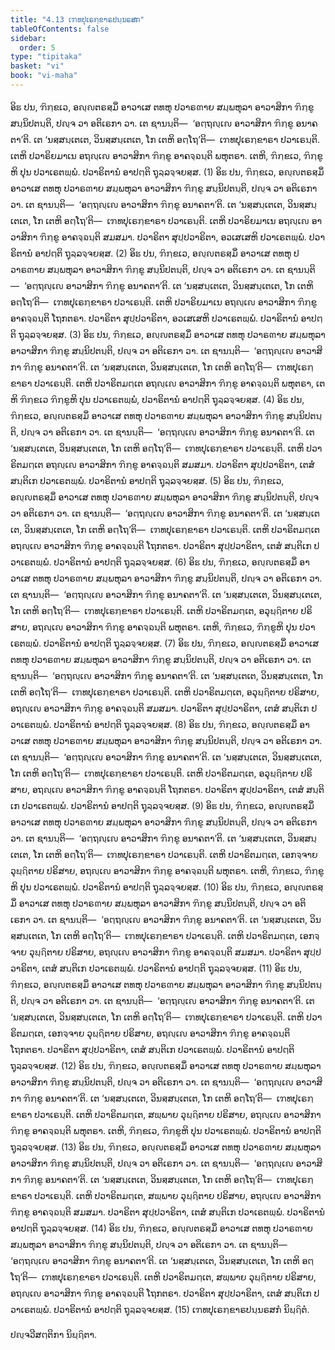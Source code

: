 ```yaml
---
title: "4.13 ເຠທປຸເຣກ຺ຂາຣປນ຺ນຣສກ"
tableOfContents: false
sidebar:
  order: 5
type: "tipitaka"
basket: "vi"
book: "vi-maha"
---
```



<DynamicBreadcrumb />

<Division number="226" book="vi-maha">

<Paragraph number="1031" book="vi-maha">
ອິຘ ປນ, ຠິກ຺ຂເວ, ອຎ຺ຎຕຣສ຺ມິໍ ອາວາເສ ຕທຫຸ ປວາຣຓາຍ ສມ຺ພຫຸລາ ອາວາສິກາ ຠິກ຺ຂູ ສນ຺ນິປຕນ຺ຕິ, ປຎ຺ຈ ວາ ອຕິເຣກາ ວາ. ເຕ ຊານນ຺ຕິ—  ‘ອຕ຺ຖຎ຺ເຎ ອາວາສິກາ ຠິກ຺ຂູ ອນາຄຕາ’ຕິ. ເຕ ‘ນສ຺ສນ຺ເຕເຕ, ວິນສ຺ສນ຺ເຕເຕ, ໂກ ເຕຫິ ອຕ຺ໂຖ’ຕິ—  ເຠທປຸເຣກ຺ຂາຣາ ປວາເຣນ຺ຕິ. ເຕຫິ ປວາຣິຍມາເນ ອຖຎ຺ເຎ ອາວາສິກາ ຠິກ຺ຂູ ອາຄຈ຺ຉນ຺ຕິ ພຫຸຕຣາ. ເຕຫິ, ຠິກ຺ຂເວ, ຠິກ຺ຂູຫິ ປຸນ ປວາເຣຕພ຺ພໍ. ປວາຣິຕານໍ ອາປຕ຺ຕິ ຖຸລ຺ລຈ຺ຈຍສ຺ສ. (1)
</Paragraph>

<Paragraph number="1032" book="vi-maha">
ອິຘ ປນ, ຠິກ຺ຂເວ, ອຎ຺ຎຕຣສ຺ມິໍ ອາວາເສ ຕທຫຸ ປວາຣຓາຍ ສມ຺ພຫຸລາ ອາວາສິກາ ຠິກ຺ຂູ ສນ຺ນິປຕນ຺ຕິ, ປຎ຺ຈ ວາ ອຕິເຣກາ ວາ. ເຕ ຊານນ຺ຕິ—  ‘ອຕ຺ຖຎ຺ເຎ ອາວາສິກາ ຠິກ຺ຂູ ອນາຄຕາ’ຕິ. ເຕ ‘ນສ຺ສນ຺ເຕເຕ, ວິນສ຺ສນ຺ເຕເຕ, ໂກ ເຕຫິ ອຕ຺ໂຖ’ຕິ—  ເຠທປຸເຣກ຺ຂາຣາ ປວາເຣນ຺ຕິ. ເຕຫິ ປວາຣິຍມາເນ ອຖຎ຺ເຎ ອາວາສິກາ ຠິກ຺ຂູ ອາຄຈ຺ຉນ຺ຕິ ສມສມາ. ປວາຣິຕາ ສຸປ຺ປວາຣິຕາ, ອວເສເສຫິ ປວາເຣຕພ຺ພໍ. ປວາຣິຕານໍ ອາປຕ຺ຕິ ຖຸລ຺ລຈ຺ຈຍສ຺ສ. (2)
</Paragraph>

<Paragraph number="1033" book="vi-maha">
ອິຘ ປນ, ຠິກ຺ຂເວ, ອຎ຺ຎຕຣສ຺ມິໍ ອາວາເສ ຕທຫຸ ປວາຣຓາຍ ສມ຺ພຫຸລາ ອາວາສິກາ ຠິກ຺ຂູ ສນ຺ນິປຕນ຺ຕິ, ປຎ຺ຈ ວາ ອຕິເຣກາ ວາ. ເຕ ຊານນ຺ຕິ—  ‘ອຕ຺ຖຎ຺ເຎ ອາວາສິກາ ຠິກ຺ຂູ ອນາຄຕາ’ຕິ. ເຕ ‘ນສ຺ສນ຺ເຕເຕ, ວິນສ຺ສນ຺ເຕເຕ, ໂກ ເຕຫິ ອຕ຺ໂຖ’ຕິ—  ເຠທປຸເຣກ຺ຂາຣາ ປວາເຣນ຺ຕິ. ເຕຫິ ປວາຣິຍມາເນ ອຖຎ຺ເຎ ອາວາສິກາ ຠິກ຺ຂູ ອາຄຈ຺ຉນ຺ຕິ ໂຖກຕຣາ. ປວາຣິຕາ ສຸປ຺ປວາຣິຕາ, ອວເສເສຫິ ປວາເຣຕພ຺ພໍ. ປວາຣິຕານໍ ອາປຕ຺ຕິ ຖຸລ຺ລຈ຺ຈຍສ຺ສ. (3)
</Paragraph>

<Paragraph number="1034" book="vi-maha">
ອິຘ ປນ, ຠິກ຺ຂເວ, ອຎ຺ຎຕຣສ຺ມິໍ ອາວາເສ ຕທຫຸ ປວາຣຓາຍ ສມ຺ພຫຸລາ ອາວາສິກາ ຠິກ຺ຂູ ສນ຺ນິປຕນ຺ຕິ, ປຎ຺ຈ ວາ ອຕິເຣກາ ວາ. ເຕ ຊານນ຺ຕິ—  ‘ອຕ຺ຖຎ຺ເຎ ອາວາສິກາ ຠິກ຺ຂູ ອນາຄຕາ’ຕິ. ເຕ ‘ນສ຺ສນ຺ເຕເຕ, ວິນສ຺ສນ຺ເຕເຕ, ໂກ ເຕຫິ ອຕ຺ໂຖ’ຕິ—  ເຠທປຸເຣກ຺ຂາຣາ ປວາເຣນ຺ຕິ. ເຕຫິ ປວາຣິຕມຕ຺ເຕ ອຖຎ຺ເຎ ອາວາສິກາ ຠິກ຺ຂູ ອາຄຈ຺ຉນ຺ຕິ ພຫຸຕຣາ, ເຕຫິ ຠິກ຺ຂເວ ຠິກ຺ຂູຫິ ປຸນ ປວາເຣຕພ຺ພໍ, ປວາຣິຕານໍ ອາປຕ຺ຕິ ຖຸລ຺ລຈ຺ຈຍສ຺ສ. (4)
</Paragraph>

<Paragraph number="1035" book="vi-maha">
ອິຘ ປນ, ຠິກ຺ຂເວ, ອຎ຺ຎຕຣສ຺ມິໍ ອາວາເສ ຕທຫຸ ປວາຣຓາຍ ສມ຺ພຫຸລາ ອາວາສິກາ ຠິກ຺ຂູ ສນ຺ນິປຕນ຺ຕິ, ປຎ຺ຈ ວາ ອຕິເຣກາ ວາ. ເຕ ຊານນ຺ຕິ—  ‘ອຕ຺ຖຎ຺ເຎ ອາວາສິກາ ຠິກ຺ຂູ ອນາຄຕາ’ຕິ. ເຕ ‘ນສ຺ສນ຺ເຕເຕ, ວິນສ຺ສນ຺ເຕເຕ, ໂກ ເຕຫິ ອຕ຺ໂຖ’ຕິ—  ເຠທປຸເຣກ຺ຂາຣາ ປວາເຣນ຺ຕິ. ເຕຫິ ປວາຣິຕມຕ຺ເຕ ອຖຎ຺ເຎ ອາວາສິກາ ຠິກ຺ຂູ ອາຄຈ຺ຉນ຺ຕິ ສມສມາ. ປວາຣິຕາ ສຸປ຺ປວາຣິຕາ, ເຕສໍ ສນ຺ຕິເກ ປວາເຣຕພ຺ພໍ. ປວາຣິຕານໍ ອາປຕ຺ຕິ ຖຸລ຺ລຈ຺ຈຍສ຺ສ. (5)
</Paragraph>

<Paragraph number="1036" book="vi-maha">
ອິຘ ປນ, ຠິກ຺ຂເວ, ອຎ຺ຎຕຣສ຺ມິໍ ອາວາເສ ຕທຫຸ ປວາຣຓາຍ ສມ຺ພຫຸລາ ອາວາສິກາ ຠິກ຺ຂູ ສນ຺ນິປຕນ຺ຕິ, ປຎ຺ຈ ວາ ອຕິເຣກາ ວາ. ເຕ ຊານນ຺ຕິ—  ‘ອຕ຺ຖຎ຺ເຎ ອາວາສິກາ ຠິກ຺ຂູ ອນາຄຕາ’ຕິ. ເຕ ‘ນສ຺ສນ຺ເຕເຕ, ວິນສ຺ສນ຺ເຕເຕ, ໂກ ເຕຫິ ອຕ຺ໂຖ’ຕິ—  ເຠທປຸເຣກ຺ຂາຣາ ປວາເຣນ຺ຕິ. ເຕຫິ ປວາຣິຕມຕ຺ເຕ ອຖຎ຺ເຎ ອາວາສິກາ ຠິກ຺ຂູ ອາຄຈ຺ຉນ຺ຕິ ໂຖກຕຣາ. ປວາຣິຕາ ສຸປ຺ປວາຣິຕາ, ເຕສໍ ສນ຺ຕິເກ ປວາເຣຕພ຺ພໍ. ປວາຣິຕານໍ ອາປຕ຺ຕິ ຖຸລ຺ລຈ຺ຈຍສ຺ສ. (6)
</Paragraph>

<Paragraph number="1037" book="vi-maha">
ອິຘ ປນ, ຠິກ຺ຂເວ, ອຎ຺ຎຕຣສ຺ມິໍ ອາວາເສ ຕທຫຸ ປວາຣຓາຍ ສມ຺ພຫຸລາ ອາວາສິກາ ຠິກ຺ຂູ ສນ຺ນິປຕນ຺ຕິ, ປຎ຺ຈ ວາ ອຕິເຣກາ ວາ. ເຕ ຊານນ຺ຕິ—  ‘ອຕ຺ຖຎ຺ເຎ ອາວາສິກາ ຠິກ຺ຂູ ອນາຄຕາ’ຕິ. ເຕ ‘ນສ຺ສນ຺ເຕເຕ, ວິນສ຺ສນ຺ເຕເຕ, ໂກ ເຕຫິ ອຕ຺ໂຖ’ຕິ—  ເຠທປຸເຣກ຺ຂາຣາ ປວາເຣນ຺ຕິ. ເຕຫິ ປວາຣິຕມຕ຺ເຕ, ອວຸຏ຺ຐິຕາຍ ປຣິສາຍ, ອຖຎ຺ເຎ ອາວາສິກາ ຠິກ຺ຂູ ອາຄຈ຺ຉນ຺ຕິ ພຫຸຕຣາ. ເຕຫິ, ຠິກ຺ຂເວ, ຠິກ຺ຂູຫິ ປຸນ ປວາເຣຕພ຺ພໍ. ປວາຣິຕານໍ ອາປຕ຺ຕິ ຖຸລ຺ລຈ຺ຈຍສ຺ສ. (7)
</Paragraph>

<Paragraph number="1038" book="vi-maha">
ອິຘ ປນ, ຠິກ຺ຂເວ, ອຎ຺ຎຕຣສ຺ມິໍ ອາວາເສ ຕທຫຸ ປວາຣຓາຍ ສມ຺ພຫຸລາ ອາວາສິກາ ຠິກ຺ຂູ ສນ຺ນິປຕນ຺ຕິ, ປຎ຺ຈ ວາ ອຕິເຣກາ ວາ. ເຕ ຊານນ຺ຕິ—  ‘ອຕ຺ຖຎ຺ເຎ ອາວາສິກາ ຠິກ຺ຂູ ອນາຄຕາ’ຕິ. ເຕ ‘ນສ຺ສນ຺ເຕເຕ, ວິນສ຺ສນ຺ເຕເຕ, ໂກ ເຕຫິ ອຕ຺ໂຖ’ຕິ—  ເຠທປຸເຣກ຺ຂາຣາ ປວາເຣນ຺ຕິ. ເຕຫິ ປວາຣິຕມຕ຺ເຕ, ອວຸຏ຺ຐິຕາຍ ປຣິສາຍ, ອຖຎ຺ເຎ ອາວາສິກາ ຠິກ຺ຂູ ອາຄຈ຺ຉນ຺ຕິ ສມສມາ. ປວາຣິຕາ ສຸປ຺ປວາຣິຕາ, ເຕສໍ ສນ຺ຕິເກ ປວາເຣຕພ຺ພໍ. ປວາຣິຕານໍ ອາປຕ຺ຕິ ຖຸລ຺ລຈ຺ຈຍສ຺ສ. (8)
</Paragraph>

<Paragraph number="1039" book="vi-maha">
ອິຘ ປນ, ຠິກ຺ຂເວ, ອຎ຺ຎຕຣສ຺ມິໍ ອາວາເສ ຕທຫຸ ປວາຣຓາຍ ສມ຺ພຫຸລາ ອາວາສິກາ ຠິກ຺ຂູ ສນ຺ນິປຕນ຺ຕິ, ປຎ຺ຈ ວາ ອຕິເຣກາ ວາ. ເຕ ຊານນ຺ຕິ—  ‘ອຕ຺ຖຎ຺ເຎ ອາວາສິກາ ຠິກ຺ຂູ ອນາຄຕາ’ຕິ. ເຕ ‘ນສ຺ສນ຺ເຕເຕ, ວິນສ຺ສນ຺ເຕເຕ, ໂກ ເຕຫິ ອຕ຺ໂຖ’ຕິ—  ເຠທປຸເຣກ຺ຂາຣາ ປວາເຣນ຺ຕິ. ເຕຫິ ປວາຣິຕມຕ຺ເຕ, ອວຸຏ຺ຐິຕາຍ ປຣິສາຍ, ອຖຎ຺ເຎ ອາວາສິກາ ຠິກ຺ຂູ ອາຄຈ຺ຉນ຺ຕິ ໂຖກຕຣາ. ປວາຣິຕາ ສຸປ຺ປວາຣິຕາ, ເຕສໍ ສນ຺ຕິເກ ປວາເຣຕພ຺ພໍ. ປວາຣິຕານໍ ອາປຕ຺ຕິ ຖຸລ຺ລຈ຺ຈຍສ຺ສ. (9)
</Paragraph>

<Paragraph number="1040" book="vi-maha">
ອິຘ ປນ, ຠິກ຺ຂເວ, ອຎ຺ຎຕຣສ຺ມິໍ ອາວາເສ ຕທຫຸ ປວາຣຓາຍ ສມ຺ພຫຸລາ ອາວາສິກາ ຠິກ຺ຂູ ສນ຺ນິປຕນ຺ຕິ, ປຎ຺ຈ ວາ ອຕິເຣກາ ວາ. ເຕ ຊານນ຺ຕິ—  ‘ອຕ຺ຖຎ຺ເຎ ອາວາສິກາ ຠິກ຺ຂູ ອນາຄຕາ’ຕິ. ເຕ ‘ນສ຺ສນ຺ເຕເຕ, ວິນສ຺ສນ຺ເຕເຕ, ໂກ ເຕຫິ ອຕ຺ໂຖ’ຕິ—  ເຠທປຸເຣກ຺ຂາຣາ ປວາເຣນ຺ຕິ. ເຕຫິ ປວາຣິຕມຕ຺ເຕ, ເອກຈ຺ຈາຍ ວຸຏ຺ຐິຕາຍ ປຣິສາຍ, ອຖຎ຺ເຎ ອາວາສິກາ ຠິກ຺ຂູ ອາຄຈ຺ຉນ຺ຕິ ພຫຸຕຣາ. ເຕຫິ, ຠິກ຺ຂເວ, ຠິກ຺ຂູຫິ ປຸນ ປວາເຣຕພ຺ພໍ. ປວາຣິຕານໍ ອາປຕ຺ຕິ ຖຸລ຺ລຈ຺ຈຍສ຺ສ. (10)
</Paragraph>

<Paragraph number="1041" book="vi-maha">
ອິຘ ປນ, ຠິກ຺ຂເວ, ອຎ຺ຎຕຣສ຺ມິໍ ອາວາເສ ຕທຫຸ ປວາຣຓາຍ ສມ຺ພຫຸລາ ອາວາສິກາ ຠິກ຺ຂູ ສນ຺ນິປຕນ຺ຕິ, ປຎ຺ຈ ວາ ອຕິເຣກາ ວາ. ເຕ ຊານນ຺ຕິ—  ‘ອຕ຺ຖຎ຺ເຎ ອາວາສິກາ ຠິກ຺ຂູ ອນາຄຕາ’ຕິ. ເຕ ‘ນສ຺ສນ຺ເຕເຕ, ວິນສ຺ສນ຺ເຕເຕ, ໂກ ເຕຫິ ອຕ຺ໂຖ’ຕິ—  ເຠທປຸເຣກ຺ຂາຣາ ປວາເຣນ຺ຕິ. ເຕຫິ ປວາຣິຕມຕ຺ເຕ, ເອກຈ຺ຈາຍ ວຸຏ຺ຐິຕາຍ ປຣິສາຍ, ອຖຎ຺ເຎ ອາວາສິກາ ຠິກ຺ຂູ ອາຄຈ຺ຉນ຺ຕິ ສມສມາ. ປວາຣິຕາ ສຸປ຺ປວາຣິຕາ, ເຕສໍ ສນ຺ຕິເກ ປວາເຣຕພ຺ພໍ. ປວາຣິຕານໍ ອາປຕ຺ຕິ ຖຸລ຺ລຈ຺ຈຍສ຺ສ. (11)
</Paragraph>

<Paragraph number="1042" book="vi-maha">
ອິຘ ປນ, ຠິກ຺ຂເວ, ອຎ຺ຎຕຣສ຺ມິໍ ອາວາເສ ຕທຫຸ ປວາຣຓາຍ ສມ຺ພຫຸລາ ອາວາສິກາ ຠິກ຺ຂູ ສນ຺ນິປຕນ຺ຕິ, ປຎ຺ຈ ວາ ອຕິເຣກາ ວາ. ເຕ ຊານນ຺ຕິ—  ‘ອຕ຺ຖຎ຺ເຎ ອາວາສິກາ ຠິກ຺ຂູ ອນາຄຕາ’ຕິ. ເຕ ‘ນສ຺ສນ຺ເຕເຕ, ວິນສ຺ສນ຺ເຕເຕ, ໂກ ເຕຫິ ອຕ຺ໂຖ’ຕິ—  ເຠທປຸເຣກ຺ຂາຣາ ປວາເຣນ຺ຕິ. ເຕຫິ ປວາຣິຕມຕ຺ເຕ, ເອກຈ຺ຈາຍ ວຸຏ຺ຐິຕາຍ ປຣິສາຍ, ອຖຎ຺ເຎ ອາວາສິກາ ຠິກ຺ຂູ ອາຄຈ຺ຉນ຺ຕິ ໂຖກຕຣາ. ປວາຣິຕາ ສຸປ຺ປວາຣິຕາ, ເຕສໍ ສນ຺ຕິເກ ປວາເຣຕພ຺ພໍ. ປວາຣິຕານໍ ອາປຕ຺ຕິ ຖຸລ຺ລຈ຺ຈຍສ຺ສ. (12)
</Paragraph>

<Paragraph number="1043" book="vi-maha">
ອິຘ ປນ, ຠິກ຺ຂເວ, ອຎ຺ຎຕຣສ຺ມິໍ ອາວາເສ ຕທຫຸ ປວາຣຓາຍ ສມ຺ພຫຸລາ ອາວາສິກາ ຠິກ຺ຂູ ສນ຺ນິປຕນ຺ຕິ, ປຎ຺ຈ ວາ ອຕິເຣກາ ວາ. ເຕ ຊານນ຺ຕິ—  ‘ອຕ຺ຖຎ຺ເຎ ອາວາສິກາ ຠິກ຺ຂູ ອນາຄຕາ’ຕິ. ເຕ ‘ນສ຺ສນ຺ເຕເຕ, ວິນສ຺ສນ຺ເຕເຕ, ໂກ ເຕຫິ ອຕ຺ໂຖ’ຕິ—  ເຠທປຸເຣກ຺ຂາຣາ ປວາເຣນ຺ຕິ. ເຕຫິ ປວາຣິຕມຕ຺ເຕ, ສພ຺ພາຍ ວຸຏ຺ຐິຕາຍ ປຣິສາຍ, ອຖຎ຺ເຎ ອາວາສິກາ ຠິກ຺ຂູ ອາຄຈ຺ຉນ຺ຕິ ພຫຸຕຣາ. ເຕຫິ, ຠິກ຺ຂເວ, ຠິກ຺ຂູຫິ ປຸນ ປວາເຣຕພ຺ພໍ. ປວາຣິຕານໍ ອາປຕ຺ຕິ ຖຸລ຺ລຈ຺ຈຍສ຺ສ. (13)
</Paragraph>

<Paragraph number="1044" book="vi-maha">
ອິຘ ປນ, ຠິກ຺ຂເວ, ອຎ຺ຎຕຣສ຺ມິໍ ອາວາເສ ຕທຫຸ ປວາຣຓາຍ ສມ຺ພຫຸລາ ອາວາສິກາ ຠິກ຺ຂູ ສນ຺ນິປຕນ຺ຕິ, ປຎ຺ຈ ວາ ອຕິເຣກາ ວາ. ເຕ ຊານນ຺ຕິ—  ‘ອຕ຺ຖຎ຺ເຎ ອາວາສິກາ ຠິກ຺ຂູ ອນາຄຕາ’ຕິ. ເຕ ‘ນສ຺ສນ຺ເຕເຕ, ວິນສ຺ສນ຺ເຕເຕ, ໂກ ເຕຫິ ອຕ຺ໂຖ’ຕິ—  ເຠທປຸເຣກ຺ຂາຣາ ປວາເຣນ຺ຕິ. ເຕຫິ ປວາຣິຕມຕ຺ເຕ, ສພ຺ພາຍ ວຸຏ຺ຐິຕາຍ ປຣິສາຍ, ອຖຎ຺ເຎ ອາວາສິກາ ຠິກ຺ຂູ ອາຄຈ຺ຉນ຺ຕິ ສມສມາ. ປວາຣິຕາ ສຸປ຺ປວາຣິຕາ, ເຕສໍ ສນ຺ຕິເກ ປວາເຣຕພ຺ພໍ. ປວາຣິຕານໍ ອາປຕ຺ຕິ ຖຸລ຺ລຈ຺ຈຍສ຺ສ. (14)
</Paragraph>

<Paragraph number="1045" book="vi-maha">
ອິຘ ປນ, ຠິກ຺ຂເວ, ອຎ຺ຎຕຣສ຺ມິໍ ອາວາເສ ຕທຫຸ ປວາຣຓາຍ ສມ຺ພຫຸລາ ອາວາສິກາ ຠິກ຺ຂູ ສນ຺ນິປຕນ຺ຕິ, ປຎ຺ຈ ວາ ອຕິເຣກາ ວາ. ເຕ ຊານນ຺ຕິ—  ‘ອຕ຺ຖຎ຺ເຎ ອາວາສິກາ ຠິກ຺ຂູ ອນາຄຕາ’ຕິ. ເຕ ‘ນສ຺ສນ຺ເຕເຕ, ວິນສ຺ສນ຺ເຕເຕ, ໂກ ເຕຫິ ອຕ຺ໂຖ’ຕິ—  ເຠທປຸເຣກ຺ຂາຣາ ປວາເຣນ຺ຕິ. ເຕຫິ ປວາຣິຕມຕ຺ເຕ, ສພ຺ພາຍ ວຸຏ຺ຐິຕາຍ ປຣິສາຍ, ອຖຎ຺ເຎ ອາວາສິກາ ຠິກ຺ຂູ ອາຄຈ຺ຉນ຺ຕິ ໂຖກຕຣາ. ປວາຣິຕາ ສຸປ຺ປວາຣິຕາ, ເຕສໍ ສນ຺ຕິເກ ປວາເຣຕພ຺ພໍ. ປວາຣິຕານໍ ອາປຕ຺ຕິ ຖຸລ຺ລຈ຺ຈຍສ຺ສ. (15)

</Paragraph>
</Division>

<Paragraph number="1046" type="center" book="vi-maha">
ເຠທປຸເຣກ຺ຂາຣປນ຺ນຣສກໍ ນິຏ຺ຐິຕໍ.

  
ປຎ຺ຈວີສຕ຺ຕິກາ ນິຏ຺ຐິຕາ.
</Paragraph>